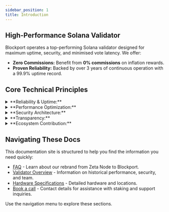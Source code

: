 ```yaml
---
sidebar_position: 1
title: Introduction
---
```


## High-Performance Solana Validator

Blockport operates a top-performing Solana validator designed for maximum uptime, security, and minimised vote latency. We offer:

* **Zero Commissions:** Benefit from **0% commissions** on inflation rewards.
* **Proven Reliability:** Backed by over 3 years of continuous operation with a 99.9% uptime record.

## Core Technical Principles
<details>
<summary>**Reliability & Uptime:**</summary> We prioritize operational stability through redundant infrastructure across multiple continents, proactive monitoring (automated and manual), and rigorous incident response protocols. Our 3+ year track record reflects this commitment.
</details>
<details>
<summary>**Performance Optimization:**</summary> Our validators utilize carefully selected hardware (including AMD Ryzen Threadripper Pro CPUs and high-speed NVMe drives) and optimized configurations specifically tailored to meet Solana's demanding performance requirements, maximizing yield potential.
</details>
<details>
<summary>**Security Architecture:**</summary> Security is paramount. We employ hardware security modules (HSMs) for key management, mandatory multi-factor authentication (MFA) for system access, and adhere to industry best practices to safeguard operations and delegated assets.
</details>
<details>
<summary>**Transparency:**</summary> We believe in clear communication and predictable operations. Our public commission structure (0% inflation / 8% MEV) is stable – we have never raised public fees since inception.
</details>
<details>
<summary>**Ecosystem Contribution:**</summary> We actively support Solana's health and decentralization through participation in Solana's official delegation program and by operating a dedicated testnet validator.
</details>

## Navigating These Docs

This documentation site is structured to help you find the information you need quickly:

* [FAQ](https://docs.blockport.xyz/docs/faq) - Learn about our rebrand from Zeta Node to Blockport. 
* [Validator Overview](https://docs.blockport.xyz/docs/overview) - Information on historical performance, security, and team.
* [Hardware Specifications](https://docs.blockport.xyz/docs/hardware) - Detailed hardware and locations.
* [Book a call](https://docs.blockport.xyz/docs/Contact) - Contact details for assistance with staking and support inquiries.

Use the navigation menu to explore these sections.